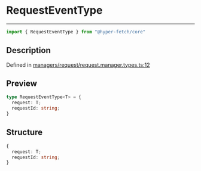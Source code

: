 

# RequestEventType

<div class="api-docs__separator" data-reactroot="">

---

</div><div class="api-docs__import" data-reactroot="">

```ts
import { RequestEventType } from "@hyper-fetch/core"
```

</div><div class="api-docs__section">

## Description

</div><div class="api-docs__description"><span class="api-docs__do-not-parse">



</span></div><p class="api-docs__definition">

Defined in [managers/request/request.manager.types.ts:12](https://github.com/BetterTyped/hyper-fetch/blob/c3e2c45/packages/core/src/managers/request/request.manager.types.ts#L12)

</p><div class="api-docs__section">

## Preview

</div><div class="api-docs__preview type">

```ts
type RequestEventType<T> = {
  request: T; 
  requestId: string; 
}
```

</div><div class="api-docs__section">

## Structure

</div><div class="api-docs__returns">

```ts
{
  request: T;
  requestId: string;
}
```

</div>